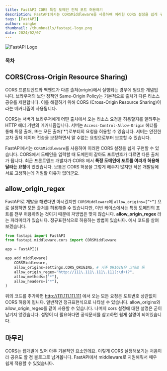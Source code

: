 ```yaml
---
title: FastAPI CORS 특정 도메인 전체 포트 허용하기
description: FastAPI에서는 CORSMiddleware를 사용하여 이러한 CORS 설정을 쉽게 구현할 수 있습니다. CORS에서 도메인을 입력할 때 도메인이 같아도 포트번호가 다르면 다른 출처가 됩니다. 최근 프론트엔드 개발자가 CORS 에서 특정 도메인에 포트를 여러개 허용해달라는 요청이 있었습니다.
tags: [FastAPI]
author: mingke
thumbnail: /thumbnails/fastapi-logo.png
date: 2024/02/07
---
```


<Image src="/thumbnails/fastapi-logo.png" alt="FastAPI Logo" />

### 목차

## CORS(Cross-Origin Resource Sharing)

CORS 프론트엔드와 백엔드가 다른 출처(origin)에서 실행되는 경우에 필요한 개념입니다. 브라우저의 보안 정책인 Same-Origin Policy는 기본적으로 출처가 다른 리소스 공유를 제한합니다. 이를 해결하기 위해 CORS (Cross-Origin Resource Sharing)이라는 메커니즘이 사용됩니다.

CORS는 서버가 브라우저에게 어떤 출처에서 오는 리소스 요청을 허용할지를 알려주는 HTTP 헤더 기반의 메커니즘입니다. 서버는 `Access-Control-Allow-Origin` 헤더를 통해 특정 출처, 또는 모든 출처('\*')로부터의 요청을 허용할 수 있습니다. 서버는 안전한 교차 출처 데이터 전송을 보장하면서 알 수없는 요청으로부터 보호할 수 있습니다.

FastAPI에서는 `CORSMiddleware`를 사용하여 이러한 CORS 설정을 쉽게 구현할 수 있습니다. CORS에서 도메인을 입력할 때 도메인이 같아도 포트번호가 다르면 다른 출처가 됩니다. 최근 프론트엔드 개발자가 CORS 에서 **특정 도메인에 포트를 여러개 허용해달라는 요청**이 있었습니다. 보통은 CORS 허용을 그렇게 해주지 않지만 작은 개발팀에 서로 고생하는데 거절할 이유가 없더군요.

## allow_origin_regex

FastAPI로 개발을 해봤다면 아시겠지만 `CORSMiddleware`에 `allow_origins=[”*”]` 으로 설정하면 모든 출처를 허용해줄 수 있습니다만, 이번 케이스에서는 특정 도메인의 포트를 전부 허용하려는 것이기 때문에 저방법은 맞지 않습니다. **allow_origin_regex** 라는 파라미터가 있습니다. 정규표현식으로 허용하는 방법이 있습니다. 예시 코드를 살펴보겠습니다.

```python
from fastapi import FastAPI
from fastapi.middleware.cors import CORSMiddleware

app = FastAPI()

app.add_middleware(
    CORSMiddleware,
    allow_origins=settings.CORS_ORIGINS, # 기존 ORIGIN은 그대로 둠
    allow_origin_regex="http://111\.111\.111\.111(:\d+)?",
    allow_methods=["*"],
    allow_headers=["*"],
)
```

위의 코드를 추가하면 http://111.111.111.111 에서 오는 모든 요청은 포트번호 상관없이 CORS 허용이 됩니다. 일반적인 정규표현식으로 나타낼 수 있습니다. allow_origins와 allow_origin_regex를 같이 사용할 수 있습니다. 나머지 cors 설정에 대한 설명은 굳이 남기지 않겠습니다. 설명이 더 필요하다면 공식문서를 참고하면 쉽게 설명이 되어있습니다.

<Link url="https://fastapi.tiangolo.com/ko/tutorial/cors/" />

## 마무리

CORS는 웹개발에 있어 아주 기본적인 요소인데요. 이렇게 CORS 설정해보기는 처음이라 공유도 할 겸 블로그로 남겨봅니다. FastAPI에서 middleware로 지원해줘서 매우 쉽게 적용할 수 있었습니다.
